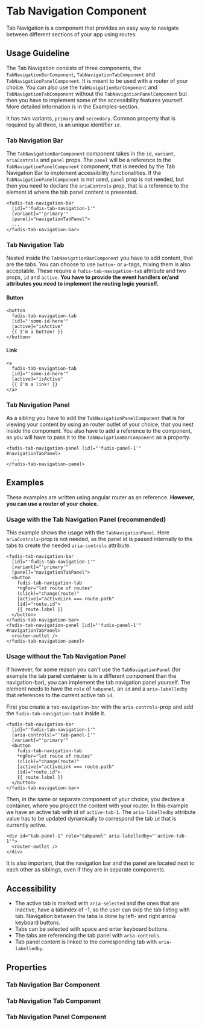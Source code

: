 
<Meta title="Components/Tabs with Navigation" />

# Tab Navigation Component

Tab Navigation is a component that provides an easy way to navigate between different sections of your app using routes.

## Usage Guideline

The Tab Navigation consists of three components, the `TabNavigationBarComponent`, `TabNavigationTabComponent` and `TabNavigationPanelComponent`. It is meant to be used with a router of your choice. You can also use the `TabNavigationBarComponent` and `TabNavigationTabComponent` without the `TabNavigationPanelComponent` but then you have to implement some of the accessibility features yourself. More detailed information is in the Examples-section.

It has two variants, `primary` and `secondary`. Common property that is required by all three, is an unique identifier `id`.

### Tab Navigation Bar

The `TabNavigationBarComponent` component takes in the `id`, `variant`, `ariaControls` and `panel` props. The `panel` will be a reference to the `TabNavigationPanelComponent` component, that is needed by the Tab Navigation Bar to implement accessibility functionalities. If the `TabNavigationPanelComponent` is not used, `panel` prop is not needed, but then you need to declare the `ariaControls` prop, that is a reference to the element id where the tab panel content is presented.

```
<fudis-tab-navigation-bar
  [id]="'fudis-tab-navigation-1'"
  [variant]="'primary'"
  [panel]="navigationTabPanel">
  ...
</fudis-tab-navigation-bar>
```

### Tab Navigation Tab

Nested inside the `TabNavigationBarComponent` you have to add content, that are the tabs. You can choose to use `button`- or `a`-tags, mixing them is also acceptable. These require a `fudis-tab-navigation-tab` attribute and two props, `id` and `active`. **You have to provide the event handlers or/and attributes you need to implement the routing logic yourself.**

#### Button

```
<button
  fudis-tab-navigation-tab
  [id]="'some-id-here'"
  [active]="isActive"
  {{ I'm a button! }}
</button>
```

#### Link

```
<a
  fudis-tab-navigation-tab
  [id]="'some-id-here'"
  [active]="isActive"
  {{ I'm a link! }}
</a>
```

### Tab Navigation Panel

As a sibling you have to add the `TabNavigationPanelComponent` that is for viewing your content by using an router outlet of your choice, that you nest inside the component. You also have to add a reference to the component, as you will have to pass it to the `TabNavigationBarComponent` as a property.

```
<fudis-tab-navigation-panel [id]="'fudis-panel-1'" #navigationTabPanel>
  ...
</fudis-tab-navigation-panel>
```

## Examples

These examples are written using angular router as an reference. **However, you can use a router of your choice.**

### Usage with the Tab Navigation Panel (recommended)

This example shows the usage with the `TabNavigationPanel`. Here `ariaControls`-prop is not needed, as the panel id is passed internally to the tabs to create the needed `aria-controls` attribute.

```
<fudis-tab-navigation-bar
  [id]="'fudis-tab-navigation-1'"
  [variant]="'primary'"
  [panel]="navigationTabPanel">
  <button
    fudis-tab-navigation-tab
    *ngFor="let route of routes"
    (click)="change(route)"
    [active]="activeLink === route.path"
    [id]="route.id">
    {{ route.label }}
  </button>
</fudis-tab-navigation-bar>
<fudis-tab-navigation-panel [id]="'fudis-panel-1'" #navigationTabPanel>
  <router-outlet />
</fudis-tab-navigation-panel>
```

### Usage without the Tab Navigation Panel

If however, for some reason you can't use the `TabNavigationPanel` (for example the tab panel container is in a different component than the navigation-bar), you can implement the tab navigation panel yourself. The element needs to have the `role` of `tabpanel`, an `id` and a `aria-labelledby` that references to the current active tab `id`.

First you create a `tab-navigation-bar` with the `aria-controls`-prop and add the `fudis-tab-navigation-tab`s inside it.

```
<fudis-tab-navigation-bar
  [id]="'fudis-tab-navigation-1'"
  [aria-controls]="'tab-panel-1'"
  [variant]="'primary'"
  <button
    fudis-tab-navigation-tab
    *ngFor="let route of routes"
    (click)="change(route)"
    [active]="activeLink === route.path"
    [id]="route.id">
    {{ route.label }}
  </button>
</fudis-tab-navigation-bar>
```

Then, in the same or separate component of your choice, you declare a container, where you project the content with your router. In this example we have an active tab with id of `active-tab-1`. The `aria-labelledby` attribute value has to be updated dynamically to correspond the tab `id` that is currently active.

```
<div id="tab-panel-1" role="tabpanel" aria-labelledby="'active-tab-1'">
  <router-outlet />
</div>
```

It is also important, that the navigation bar and the panel are located next to each other as siblings, even if they are in separate components.

## Accessibility

- The active tab is marked with `aria-selected` and the ones that are inactive, have a tabindex of -1, so the user can skip the tab listing with tab. Navigation between the tabs is done by left- and right arrow keyboard buttons.
- Tabs can be selected with space and enter keyboard buttons.
- The tabs are referencing the tab panel with `aria-controls`.
- Tab panel content is linked to the corresponding tab with `aria-labelledby`.

## Properties

### Tab Navigation Bar Component

<ArgTypes of={TabNavigationBarComponent} exclude={tabNavigationBarExclude} />

### Tab Navigation Tab Component

<ArgTypes of={TabNavigationTabComponent} />

### Tab Navigation Panel Component

<ArgTypes of={TabNavigationPanelComponent} />
